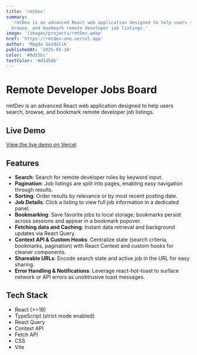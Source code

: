```yaml
---
title: 'rmtDev'
summary:
  'rmtDev is an advanced React web application designed to help users search,
  browse, and bookmark remote developer job listings.'
image: '/images/projects/rmtDev.webp'
href: 'https://rmtdev-one.vercel.app'
author: 'Magda Gozdalik'
publishedAt: '2025-05-10'
color: '#0d55bc'
textColor: '#d1d5db'
---
```


# Remote Developer Jobs Board

rmtDev is an advanced React web application designed to help users search,
browse, and bookmark remote developer job listings.

## Live Demo

[View the live demo on Vercel](https://rmtdev-one.vercel.app/)

## Features

- **Search**: Search for remote developer roles by keyword input.
- **Pagination**: Job listings are split into pages, enabling easy navigation
  through results.
- **Sorting**: Order results by relevance or by most recent posting date.
- **Job Details**: Click a listing to view full job information in a dedicated
  panel.
- **Bookmarking**: Save favorite jobs to local storage; bookmarks persist across
  sessions and appear in a bookmark popover.
- **Fetching data and Caching**: Instant data retrieval and background updates
  via React Query.
- **Context API & Custom Hooks**: Centralize state (search criteria, bookmarks,
  pagination) with React Context and custom hooks for cleaner components.
- **Shareable URLs**: Encode search state and active job in the URL for easy
  sharing.
- **Error Handling & Notifications**: Leverage react-hot-toast to surface
  network or API errors as unobtrusive toast messages.

## Tech Stack

- React (>=18)
- TypeScript (strict mode enabled)
- React Query
- Context API
- Fetch API
- CSS
- Vite
